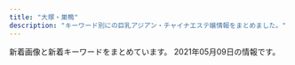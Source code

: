```yaml
---
title: "大塚・巣鴨"
description: "キーワード別にの巨乳アジアン・チャイナエステ嬢情報をまとめました。"
---
```


新着画像と新着キーワードをまとめています。
2021年05月09日の情報です。

<DmmAffiliateIns />
<KeywordTable
  shops={
    [
    {
        "url": "http://hi-msg.com/cocoshia/",
        "name": "COCOSHIA",
        "station": "JR\u5927\u585a\u99c5\u5317\u53e3",
        "img_links": [
            "http://hi-msg.com/cocoshia/images/r3.jpg",
            "http://hi-msg.com/cocoshia/images/index_01.jpg",
            "http://hi-msg.com/cocoshia/images/an_3_01.jpg",
            "http://hi-msg.com/cocoshia/images/an_6_01.jpg",
            "http://hi-msg.com/cocoshia/images/staff_images/st3.jpg",
            "http://hi-msg.com/cocoshia/images/index-2.jpg",
            "http://hi-msg.com/cocoshia/images/slider/slide2.png",
            "http://hi-msg.com/cocoshia/images/an_5_01.jpg",
            "http://hi-msg.com/cocoshia/images/r1.jpg",
            "http://hi-msg.com/cocoshia/images/an_4_01.jpg",
            "http://hi-msg.com/cocoshia/images/an_4_02.jpg",
            "http://hi-msg.com/cocoshia/images/staff_images/st4.jpg",
            "http://hi-msg.com/cocoshia/images/r4.jpg",
            "http://hi-msg.com/cocoshia/images/an_2_01.jpg",
            "http://hi-msg.com/cocoshia/images/an_5_02.jpg",
            "http://hi-msg.com/cocoshia/images/sys1.jpg",
            "http://hi-msg.com/cocoshia/images/fbb.jpg",
            "http://hi-msg.com/cocoshia/images/slider/slide1s.png",
            "http://hi-msg.com/cocoshia/images/index-1.jpg",
            "http://hi-msg.com/cocoshia/images/r2.jpg",
            "http://hi-msg.com/cocoshia/images/eve.png",
            "http://hi-msg.com/cocoshia/images/slider/slide3s.png",
            "http://hi-msg.com/cocoshia/images/an_1_02.jpg",
            "http://hi-msg.com/cocoshia/images/slider/slide3.png",
            "http://hi-msg.com/cocoshia/images/slider/slide2s.png",
            "http://hi-msg.com/cocoshia/images/staff_images/sl.png",
            "http://hi-msg.com/cocoshia/images/an_2_02.jpg",
            "http://hi-msg.com/cocoshia/images/an_3_02.jpg",
            "http://hi-msg.com/cocoshia/images/staff_images/st1.jpg",
            "http://hi-msg.com/cocoshia/images/an_1_01.jpg",
            "http://hi-msg.com/cocoshia/images/an_6_02.jpg",
            "http://hi-msg.com/cocoshia/images/slider/slide1.png",
            "http://hi-msg.com/cocoshia/images/qr.jpg",
            "http://hi-msg.com/cocoshia/images/staff_images/st2.jpg"
        ],
        "keywords": {
            "86": 14,
            "87": 7,
            "E": 7
        }
    },
    {
        "station": "JR\u99d2\u8fbc\u99c5\u5317\u53e3",
        "name": "\u3046\u3055\u304e",
        "img_links": [],
        "url": "http://koukou.ests.co/",
        "keywords": {}
    },
    {
        "img_links": [
            "http://www.relax-luck.work/images/head.jpg",
            "http://www.relax-luck.work/sp/img/miho2.jpg",
            "http://www.relax-luck.work/images/sys.png",
            "http://www.relax-luck.work/images/3.jpg",
            "http://www.relax-luck.work/sp/images/staff_t.jpg",
            "http://www.relax-luck.work/sp/staff/siori.jpg",
            "http://www.relax-luck.work/img/sizuka1.jpg",
            "http://www.relax-luck.work/images/rec2.jpg",
            "http://www.relax-luck.work/sp/menu/top.jpg",
            "http://www.relax-luck.work/images/sm.jpg",
            "http://www.relax-luck.work/images/rec1.jpg",
            "http://www.relax-luck.work/images/staff_t.jpg",
            "http://www.relax-luck.work/img/miho2.jpg",
            "http://www.relax-luck.work/images/int2.png",
            "http://www.relax-luck.work/images/ta.jpg",
            "http://www.relax-luck.work/sp/img/erika1.jpg",
            "http://www.relax-luck.work/images/tr.jpg",
            "http://www.relax-luck.work/sp/staff/sizuka.jpg",
            "http://www.relax-luck.work/sp/images/news.jpg",
            "http://www.relax-luck.work/sp/staff/miho.jpg",
            "http://www.relax-luck.work/sp/images/rec2.jpg",
            "http://www.relax-luck.work/sp/images/int2.png",
            "http://www.relax-luck.work/sp/images/ta.png",
            "http://www.relax-luck.work/sp/images/tel.png",
            "http://www.relax-luck.work/images/news_t.jpg",
            "http://www.relax-luck.work/sp/img/miho1.jpg",
            "http://www.relax-luck.work/sp/menu/staff.jpg",
            "http://www.relax-luck.work/images/int1.png",
            "http://www.relax-luck.work/img/erika2.jpg",
            "http://www.relax-luck.work/images/ac1.jpg",
            "http://www.relax-luck.work/sp/images/head.jpg",
            "http://www.relax-luck.work/sp/images/ac1.jpg",
            "http://www.relax-luck.work/img/siori2.jpg",
            "http://www.relax-luck.work/sp/img/sizuka2.jpg",
            "http://www.relax-luck.work/img/siori1.jpg",
            "http://www.relax-luck.work/sp/images/ac1.png",
            "http://www.relax-luck.work/sp/images/int1.png",
            "http://www.relax-luck.work/img/miho1.jpg",
            "http://www.relax-luck.work/img/sizuka2.jpg",
            "http://www.relax-luck.work/sp/img/siori2.jpg",
            "http://www.relax-luck.work/sp/images/footer.jpg",
            "http://www.relax-luck.work/images/4.jpg",
            "http://www.relax-luck.work/images/1.jpg",
            "http://www.relax-luck.work/img/erika1.jpg",
            "http://www.relax-luck.work/images/2.jpg",
            "http://www.relax-luck.work/images/interior_t.jpg",
            "http://www.relax-luck.work/sp/images/sys.png",
            "http://www.relax-luck.work/sp/img/erika2.jpg",
            "http://www.relax-luck.work/sp/images/rec1.jpg",
            "http://www.relax-luck.work/sp/img/sizuka1.jpg",
            "http://www.relax-luck.work/sp/images/interior_t.jpg",
            "http://www.relax-luck.work/sp/staff/erika.jpg",
            "http://www.relax-luck.work/sp/img/siori1.jpg"
        ],
        "url": "http://www.relax-luck.work/",
        "station": "JR\u5de3\u9d28\u99c5\u6b63\u9762\u53e3",
        "name": "Relax Luck",
        "keywords": {}
    },
    {
        "name": "\u304a\u304b\u3048\u308a",
        "station": "JR\u5927\u585a\u99c5\u5357\u53e3",
        "url": "http://alinse.xyz/",
        "img_links": [
            "http://alinse.xyz/picture/4.jpg",
            "http://alinse.xyz/picture/3.jpg",
            "http://alinse.xyz/uploads/210507/1-21050F9341W95.jpg",
            "http://alinse.xyz/picture/1.jpg",
            "http://alinse.xyz/uploads/210507/1-21050F93430460.jpg",
            "http://alinse.xyz/uploads/210429/1-21042913354GB.jpg",
            "http://alinse.xyz/uploads/210429/1-210429133414623.jpg",
            "http://alinse.xyz/picture/tel.png",
            "http://alinse.xyz/picture/top-img10.jpg",
            "http://alinse.xyz/uploads/210429/1-2104291331509C.jpg",
            "http://alinse.xyz/uploads/210507/1-21050F92300P7.jpg",
            "http://alinse.xyz/uploads/210429/1-210429133010c7.jpg",
            "http://alinse.xyz/picture/top-img01.png",
            "http://alinse.xyz/uploads/210429/1-210429133216458.jpg",
            "http://alinse.xyz/picture/2.jpg",
            "http://alinse.xyz/uploads/210429/1-21042913342U49.jpg",
            "http://alinse.xyz/uploads/210429/1-210429133604H5.jpg",
            "http://alinse.xyz/picture/call.png",
            "http://alinse.xyz/uploads/210429/1-210429133024236.jpg",
            "http://alinse.xyz/uploads/210507/1-21050F922361Y.jpg"
        ],
        "keywords": {
            "C": 8,
            "D": 7
        }
    },
    {
        "name": "\u30aa\u30ec\u30f3\u30b8",
        "station": "JR\u5de3\u9d28\u99c5\u5317\u53e3",
        "url": "http://relax-orange.work/",
        "keywords": {
            "D": 4,
            "87": 3,
            "85": 3,
            "C": 14,
            "E": 3,
            "88": 3,
            "86": 4
        },
        "img_links": [
            "http://relax-orange.work/img/m2.png",
            "http://relax-orange.work/img/s3.jpg",
            "http://relax-orange.work/img/m20.png",
            "http://relax-orange.work/img/sta1.jpg",
            "http://relax-orange.work/img/m30.png",
            "http://relax-orange.work/img/m40.png",
            "http://relax-orange.work/i/img/s1.jpg",
            "http://relax-orange.work/i/img/r4.jpg",
            "http://relax-orange.work/img/sta3.jpg",
            "http://relax-orange.work/i/img/r3.jpg",
            "http://relax-orange.work/i/img/kanban.jpg",
            "http://relax-orange.work/img/m5.png",
            "http://relax-orange.work/img/m4.png",
            "http://relax-orange.work/img/m1.png",
            "http://relax-orange.work/img/mobile-botton-0.png",
            "http://relax-orange.work/img/st5.jpg",
            "http://relax-orange.work/img/st3.jpg",
            "http://relax-orange.work/img/st2.jpg",
            "http://relax-orange.work/img/m6.png",
            "http://relax-orange.work/i/img/r1.jpg",
            "http://relax-orange.work/img/m50.png",
            "http://relax-orange.work/img/s1.jpg",
            "http://relax-orange.work/img/st1.jpg",
            "http://relax-orange.work/img/sta2.jpg",
            "http://relax-orange.work/img/s2.jpg",
            "http://relax-orange.work/i/img/s2.jpg",
            "http://relax-orange.work/img/kanban.jpg",
            "http://relax-orange.work/i/img/s5.jpg",
            "http://relax-orange.work/i/img/s3.jpg",
            "http://relax-orange.work/img/sta5.jpg",
            "http://relax-orange.work/i/img/acc.jpg",
            "http://relax-orange.work/i/img/sta5.jpg",
            "http://relax-orange.work/img/s5.jpg",
            "http://relax-orange.work/i/img/r2.jpg",
            "http://relax-orange.work/img/m3.png",
            "http://relax-orange.work/img/m60.png",
            "http://relax-orange.work/img/nos.jpg"
        ]
    },
    {
        "name": "\u7652\u3057\u306e\u68ee",
        "img_links": [],
        "url": "http://iyashinomori.oks.bz/",
        "keywords": {},
        "station": "JR\u99d2\u8fbc\u99c5\u5357\u53e3"
    },
    {
        "url": "http://ko-relax.info/",
        "keywords": {},
        "station": "JR\u99d2\u8fbc\u99c5\u6771\u53e3",
        "img_links": [],
        "name": "\u3066\u3082\u307f\u3084"
    },
    {
        "station": "JR\u5927\u585a\u99c5\u5317\u53e3",
        "name": "\u660e\u6d1e",
        "url": "https://townnet.ne.jp/myondon/",
        "img_links": [
            "https://townnet.ne.jp/myondon/top/staff/img/hal.jpg",
            "https://townnet.ne.jp/myondon/top/view/img/s_03.jpg",
            "https://townnet.ne.jp/myondon/top/img/information.jpg",
            "https://townnet.ne.jp/myondon/top/staff/img/mari.jpg",
            "https://townnet.ne.jp/myondon/top/view/img/v_08.jpg",
            "https://townnet.ne.jp/myondon/top/view/img/s_04.jpg",
            "https://townnet.ne.jp/myondon/top/view/img/s_05.jpg",
            "https://townnet.ne.jp/myondon/top/view/img/s_12.jpg",
            "https://townnet.ne.jp/myondon/top/staff/img/aya.jpg",
            "https://townnet.ne.jp/myondon/top/staff/img/g_4681.jpg",
            "https://townnet.ne.jp/myondon/top/staff/img/bb.jpg",
            "https://townnet.ne.jp/myondon/top/staff/img/g_6576.jpg",
            "https://townnet.ne.jp/myondon/top/system/img/net.jpg",
            "https://townnet.ne.jp/myondon/top/view/img/s_07.jpg",
            "https://townnet.ne.jp/myondon/top/view/img/v_03.jpg",
            "https://townnet.ne.jp/myondon/img/img_02.jpg",
            "https://townnet.ne.jp/myondon/top/view/img/s_08.jpg",
            "https://townnet.ne.jp/myondon/top/view/img/v_02.jpg",
            "https://townnet.ne.jp/myondon/top/staff/img/kaori.jpg",
            "https://townnet.ne.jp/myondon/top/view/img/s_09.jpg",
            "https://townnet.ne.jp/myondon/top/view/img/v_01.jpg",
            "https://townnet.ne.jp/myondon/top/view/img/s_10.jpg",
            "https://townnet.ne.jp/myondon/top/view/img/s_02.jpg",
            "https://townnet.ne.jp/myondon/top/view/img/v_06.jpg",
            "https://townnet.ne.jp/myondon/top/view/img/v_05.jpg",
            "https://townnet.ne.jp/myondon/top/staff/img/kaori_1.jpg",
            "https://townnet.ne.jp/myondon/top/access/img/kanban.jpg",
            "https://townnet.ne.jp/myondon/top/view/img/s_06.jpg",
            "https://townnet.ne.jp/myondon/top/system/img/price.jpg",
            "https://townnet.ne.jp/myondon/top/view/img/v_04.jpg",
            "https://townnet.ne.jp/myondon/top/view/img/s_11.jpg",
            "https://townnet.ne.jp/myondon/top/img/net1.jpg",
            "https://townnet.ne.jp/myondon/top/view/img/v_07.jpg",
            "https://townnet.ne.jp/myondon/top/view/img/s_01.jpg"
        ],
        "keywords": {}
    },
    {
        "keywords": {},
        "station": "JR\u5927\u585a\u99c5\u5317\u53e3",
        "img_links": [],
        "name": "SAKURA \u30ea\u30e9\u30af\u30bc\u30fc\u30b7\u30e7\u30f3",
        "url": "https://sakura.aoaoeo.com/"
    },
    {
        "station": "JR\u99d2\u8fbc\u99c5\u5317\u53e3",
        "url": "http://relaxation.ebb.jp/",
        "keywords": {
            "86": 36,
            "C": 12,
            "83": 12,
            "D": 48,
            "87": 12
        },
        "name": "\u7652\u51e6\uff5e\u30e6\u30c9\u30b3\u30ed\uff5e",
        "img_links": [
            "http://relaxation.ebb.jp/2/uploadimg/1615986161.jpg",
            "http://relaxation.ebb.jp/2/uploadimg/1614080543.jpg",
            "http://relaxation.ebb.jp/2/uploadimg/1614080603.jpg",
            "http://relaxation.ebb.jp/int1.jpg",
            "http://relaxation.ebb.jp/dozdLZQPkhPUwC2.png",
            "http://relaxation.ebb.jp/2/uploadimg/1614080305.jpg",
            "http://relaxation.ebb.jp/vis_theptframe.png",
            "http://relaxation.ebb.jp/int2.jpg",
            "http://relaxation.ebb.jp/2/uploadimg/1614949857.jpg",
            "http://relaxation.ebb.jp/2/uploadimg/1614080688.jpg",
            "http://relaxation.ebb.jp/2/uploadimg/1614080268.jpg",
            "http://relaxation.ebb.jp/2/uploadimg/1614080617.jpg",
            "http://relaxation.ebb.jp/2/uploadimg/1614080675.jpg",
            "http://relaxation.ebb.jp/2/uploadimg/1614080587.jpg",
            "http://relaxation.ebb.jp/int3.jpg",
            "http://relaxation.ebb.jp/2/uploadimg/1614080597.jpg",
            "http://relaxation.ebb.jp/2/uploadimg/1614080297.jpg",
            "http://relaxation.ebb.jp/2/uploadimg/1614080670.jpg"
        ]
    },
    {
        "keywords": {
            "D": 12
        },
        "name": "\u604b",
        "station": "JR\u5de3\u9d28\u99c5",
        "url": "https://koi-relax.tokyo/",
        "img_links": [
            "https://koi-relax.tokyo/wp-content/themes/este/img/4.jpg",
            "https://koi-relax.tokyo/wp-content/uploads/2021/03/987syatdf.jpg",
            "https://koi-relax.tokyo/wp-content/themes/este/img/1.jpg",
            "https://koi-relax.tokyo/wp-content/themes/este/img/call.png",
            "https://koi-relax.tokyo/wp-content/themes/este/img/tel_footer.png",
            "https://koi-relax.tokyo/wp-content/themes/este/img/top-img01a.png",
            "https://koi-relax.tokyo/wp-content/themes/este/img/3.jpg",
            "https://koi-relax.tokyo/wp-content/themes/este/img/top-img02b.png",
            "https://koi-relax.tokyo/wp-content/themes/este/img/2.jpg",
            "https://koi-relax.tokyo/wp-content/themes/este/img/top-img01b.png",
            "https://koi-relax.tokyo/wp-content/uploads/2021/03/ui2yt1fg.jpg",
            "https://koi-relax.tokyo/wp-content/themes/este/img/tel_header.png",
            "https://koi-relax.tokyo/wp-content/themes/este/img/top-img03.png",
            "https://koi-relax.tokyo/wp-content/uploads/2021/03/iuygfas.jpg"
        ]
    },
    {
        "keywords": {},
        "url": "http://arm-es.com/",
        "img_links": [
            "http://arm-es.com/media/sites/13/2021/02/1612779406-flash1.jpg",
            "http://arm-es.com/media/sites/13/elementor/thumbs/1614830040-A4F263E2-84CF-4064-849B-5F1D3A8962B7-p3pdykoker7f35d9jk8yis75bexrtphuaa8gl2e10g.jpeg",
            "http://arm-es.com/media/sites/13/2021/03/1616658266-9AFA83A6-DA81-4A53-8BB7-573D97A63C23.jpeg",
            "http://arm-es.com/media/sites/13/elementor/thumbs/1619432795-1-p6a48o8wfryoxtz2upg7drb5sqdut37uwnb0df4h40.jpg",
            "http://arm-es.com/media/sites/13/elementor/thumbs/1612941284-4-p2nc3352g60s96v5co6mldhnb4p4bafgpa9apqyco0.jpg",
            "http://arm-es.com/media/sites/13/elementor/thumbs/1613538765-F562FBE7-D9D5-4A85-97B7-94AF100F9870-p2zdfc5no7l6u0mpugrrh7estz1rfzcbvcszv6b2cg.jpeg",
            "http://arm-es.com/media/sites/13/2021/02/1612941410-5.jpg",
            "http://arm-es.com/media/sites/13/2021/02/1613544003-c19.jpg",
            "http://arm-es.com/media/sites/13/elementor/thumbs/1612941234-1-p2nc1s54yg8g4orez3va4pcllv4rmf8vutn0pww1b4.jpg",
            "http://arm-es.com/media/sites/13/elementor/thumbs/1620398909-1-p6tkxy0ltzgi90uyzgw6t8z0s28e1bsp25cklhd2g0.jpg",
            "http://arm-es.com/media/sites/13/elementor/thumbs/1612941358-6-p2nc50p3itmqqm29o5tlblp2d044yb4sepriwieg1k.jpg",
            "http://arm-es.com/media/sites/13/elementor/thumbs/1612941267-3-p2nc2n5t7zewrticxz9ywzit7kvvofo0z361k1m1ls.jpg",
            "http://arm-es.com/media/sites/13/2021/03/1616658265-717B549D-EE02-4F25-9DF3-43649AB2785F.jpeg",
            "http://arm-es.com/media/sites/13/elementor/thumbs/1612941250-2-p2nc276j0prrwq5q4xxvubba7e0huzxs0rb32mkypk.jpg",
            "http://arm-es.com/media/sites/13/2021/02/1612779404-flash.jpg",
            "http://arm-es.com/media/sites/13/elementor/thumbs/1612941234-1-p2nc1s53zd76qyrkkrfuqf3wp82mfua2movbe779h4.jpg",
            "http://arm-es.com/media/sites/13/2021/02/1612776477-top.jpg",
            "http://arm-es.com/media/sites/13/elementor/thumbs/1612941267-3-p2nc2n5s8wdne3iijmujipa4axtqhup7qyec8bx9rs.jpg",
            "http://arm-es.com/media/sites/13/elementor/thumbs/1612941250-2-p2nc276jzst1ag5kjadb8ljz412n1kwl8w2sec9qjk.jpg",
            "http://arm-es.com/media/sites/13/2021/04/1620398909-1.jpg",
            "http://arm-es.com/media/sites/13/2021/02/r1-1.jpg",
            "http://arm-es.com/media/sites/13/2021/02/r2-1.jpg",
            "http://arm-es.com/media/sites/13/elementor/thumbs/1612941284-4-p2nc3351h2zivgvaybr7738yehmz4pgnh5hle19ku0.jpg",
            "http://arm-es.com/media/sites/13/elementor/thumbs/1612941410-5-p2nc6dkpe7hnic39qqy6x9d191f82kitxforuwdz20.jpg",
            "http://arm-es.com/media/sites/13/elementor/thumbs/1615907550-DE5AD401-0C44-4EC3-AB52-CB94A75B4D20-p4b3gedphkahsbf1rk9reb6hl6w950twbseooo34ps.jpeg"
        ],
        "station": "JR\u99d2\u8fbc\u99c5\u6771\u53e3",
        "name": "\u30de\u30b7\u30e5\u30de\u30ed"
    },
    {
        "url": "http://mermaid.tyo.ac/",
        "img_links": [
            "http://mermaid.tyo.ac/photos/sites/9/2020/07/2020070504014156.jpg",
            "http://mermaid.tyo.ac/images/themes/blue/s_staff.png",
            "http://mermaid.tyo.ac/images/themes/blue/s_pickup.png",
            "http://mermaid.tyo.ac/images/room4.jpg",
            "http://mermaid.tyo.ac/photos/sites/9/2021/04/2021040810550977.jpg",
            "http://mermaid.tyo.ac/photos/sites/9/2020/07/202007050401424.jpg",
            "http://mermaid.tyo.ac/images/themes/blue/r3.jpg",
            "http://mermaid.tyo.ac/photos/sites/9/2020/07/2020070504013427.jpg",
            "http://mermaid.tyo.ac/photos/sites/9/2020/07/2020070504013325.jpg",
            "http://mermaid.tyo.ac/photos/sites/9/2020/07/2020070504012584.jpg",
            "http://mermaid.tyo.ac/photos/sites/9/2021/04/2021040810220626.jpg",
            "http://mermaid.tyo.ac/images/themes/blue/no1.png",
            "http://mermaid.tyo.ac/photos/sites/9/2020/07/2020070504013573.jpg",
            "http://mermaid.tyo.ac/images/themes/blue/line.png",
            "http://mermaid.tyo.ac/photos/sites/9/2021/04/2021040810221422.jpg",
            "http://mermaid.tyo.ac/images/themes/blue/s_link.png",
            "http://mermaid.tyo.ac/photos/sites/9/2020/07/2020070504013943.jpg",
            "http://mermaid.tyo.ac/photos/sites/9/2021/04/2021040810223118.jpg",
            "http://mermaid.tyo.ac/photos/sites/9/2020/07/2020070504013051.jpg",
            "http://mermaid.tyo.ac/images/themes/blue/s_zysx.png",
            "http://mermaid.tyo.ac/images/room3.jpg",
            "http://mermaid.tyo.ac/images/themes/blue/s_newface.png",
            "http://mermaid.tyo.ac/images/room1.jpg",
            "http://mermaid.tyo.ac/photos/sites/9/2020/07/2020070504014471.jpg",
            "http://mermaid.tyo.ac/images/themes/blue/no2.png",
            "http://mermaid.tyo.ac/photos/sites/9/2020/07/2020070504012859.jpg",
            "http://mermaid.tyo.ac/images/themes/blue/s_news.png",
            "http://mermaid.tyo.ac/photos/sites/9/2020/07/2020070504013841.jpg",
            "http://mermaid.tyo.ac/photos/sites/9/2021/04/2021040810550096.jpg",
            "http://mermaid.tyo.ac/images/room2.jpg",
            "http://mermaid.tyo.ac/photos/sites/9/2021/04/2021040810222247.jpg",
            "http://mermaid.tyo.ac/photos/sites/9/2020/07/2020070504012720.jpg",
            "http://mermaid.tyo.ac/images/themes/blue/s_ranking.png",
            "http://mermaid.tyo.ac/photos/sites/9/2020/07/2020070504014544.jpg",
            "http://mermaid.tyo.ac/photos/sites/9/2020/07/2020070504014629.jpg",
            "http://mermaid.tyo.ac/photos/sites/9/2021/04/2021040810545454.jpg",
            "http://mermaid.tyo.ac/photos/sites/9/2020/07/202007050401371.jpg",
            "http://mermaid.tyo.ac/images/themes/blue/mobile.jpg",
            "http://mermaid.tyo.ac/photos/sites/9/2020/07/2020070504013113.jpg"
        ],
        "station": "\u897f\u5de3\u9d28\u99c5A3\u53e3",
        "keywords": {
            "86": 24,
            "87": 6,
            "C": 30,
            "85": 18,
            "E": 6,
            "D": 42,
            "83": 6
        },
        "name": "RelaCute no.1\u30fb\u30ea\u30e9\u30ad\u30e5\u30fc\u30c8 no.1"
    },
    {
        "keywords": {
            "\u30bb\u30af\u30b7\u30fc": 2,
            "D": 20,
            "E": 14,
            "F": 4
        },
        "name": "\u51db\u82b1 \u308a\u3093\u304b",
        "url": "http://rin-este.info/",
        "img_links": [
            "http://rin-este.info/wp-content/themes/este/img/top-img02.png",
            "http://rin-este.info/wp-content/themes/este/img/2.jpg",
            "http://rin-este.info/wp-content/themes/este/img/top-img01.png",
            "https://rin-este.info/wp-content/uploads/2021/02/3sjaioaoisaas.jpg",
            "https://rin-este.info/wp-content/themes/este/img/1.jpg",
            "https://rin-este.info/wp-content/themes/este/img/3.jpg",
            "http://rin-este.info/wp-content/themes/este/img/4.jpg",
            "http://rin-este.info/wp-content/themes/este/img/1.jpg",
            "https://rin-este.info/wp-content/uploads/2021/02/shaujsialskas.jpg",
            "https://rin-este.info/wp-content/themes/este/img/tel_header.png",
            "https://rin-este.info/wp-content/themes/este/img/4.jpg",
            "https://rin-este.info/wp-content/themes/este/img/top-img02.png",
            "https://rin-este.info/wp-content/uploads/2021/02/00002101021.jpg",
            "https://rin-este.info/wp-content/themes/este/img/tel_footer.png",
            "https://rin-este.info/wp-content/themes/este/img/top-img03.png",
            "http://rin-este.info/wp-content/themes/este/img/3.jpg",
            "https://rin-este.info/wp-content/uploads/2021/02/0006.jpg",
            "https://rin-este.info/wp-content/themes/este/img/top-img05.png",
            "https://rin-este.info/wp-content/themes/este/img/top-img01.png",
            "https://rin-este.info/wp-content/uploads/2021/02/1saijojsaiosa.jpg",
            "https://rin-este.info/wp-content/uploads/2021/02/jsioaioasoai.jpg",
            "https://rin-este.info/wp-content/themes/este/img/top-img04.png",
            "https://rin-este.info/wp-content/uploads/2021/02/sajioaioaa1.jpg",
            "http://rin-este.info/wp-content/themes/este/img/call.png",
            "https://rin-este.info/wp-content/uploads/2021/02/0000000000.jpg",
            "https://rin-este.info/wp-content/themes/este/img/2.jpg",
            "http://rin-este.info/wp-content/themes/este/img/tel_header.png",
            "http://rin-este.info/wp-content/themes/este/img/tel_footer.png",
            "https://rin-este.info/wp-content/themes/este/img/call.png",
            "http://rin-este.info/wp-content/themes/este/img/top-img04.png",
            "http://rin-este.info/wp-content/themes/este/img/top-img05.png"
        ],
        "station": "JR\u5927\u585a\u99c5\u5357\u53e3"
    },
    {
        "station": "JR\u99d2\u8fbc\u99c5\u5357\u53e3",
        "name": "\u30b9\u30c8\u30fc\u30ea\u30fc",
        "img_links": [
            "http://www.ko-story.com/css/staff/staff-0013-a.jpg",
            "http://www.ko-story.com/css/nav/nav-002.jpg",
            "http://www.ko-story.com/css/nav/nav-005.jpg",
            "http://www.ko-story.com/css/nav/nav-006.jpg",
            "http://www.ko-story.com/css/osusume-00014a.jpg",
            "http://www.ko-story.com/css/staff/staff-0013-b.jpg",
            "http://www.ko-story.com/css/tel01.png",
            "http://www.ko-story.com/css/top01-left02.jpg",
            "http://www.ko-story.com/css/staff/staff-012-b.jpg",
            "http://www.ko-story.com/css/main-girl02.png",
            "http://www.ko-story.com/css/nav/nav-003.jpg",
            "http://www.ko-story.com/css/nav/nav-004.jpg",
            "http://www.ko-story.com/css/top01-left03.jpg",
            "http://www.ko-story.com/css/staff/staff-010-b.jpg",
            "http://www.ko-story.com/css/osusume-011.jpg",
            "http://www.ko-story.com/css/head-change.jpg",
            "http://www.ko-story.com/css/nav/nav-001.jpg",
            "http://www.ko-story.com/css/main-staff01.jpg",
            "http://www.ko-story.com/css/staff/staff-012-a.jpg",
            "http://www.ko-story.com/css/nav/nav-007.jpg",
            "http://www.ko-story.com/css/staff/staff-010-a.jpg",
            "http://www.ko-story.com/css/osusume-013.jpg",
            "http://www.ko-story.com/css/main-staff03.jpg",
            "http://www.ko-story.com/css/staff/staff-0014-a.jpg",
            "http://www.ko-story.com/css/top01-left01.png",
            "http://www.ko-story.com/css/staff/staff-0014-b.jpg"
        ],
        "keywords": {
            "88": 6,
            "D": 8,
            "89": 2
        },
        "url": "http://www.ko-story.com/"
    },
    {
        "keywords": {},
        "img_links": [],
        "name": "\u99a8-\u304b\u304a\u308a-",
        "station": "JR\u5927\u585a\u99c5\u5317\u53e3",
        "url": "http://rinpa-awa.info/"
    }
]
}
/>
<DmmAffiliateScript />
